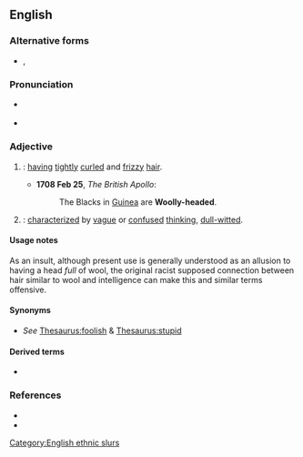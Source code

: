 ==English==
===Alternative forms===
* {{l|en|wooly-headed}}, {{l|en|wool-headed}}

===Pronunciation===
* {{a|GA}} {{IPA|en|/ˌwʊliˈhɛdəd/|/ˈwʊliˌhɛdəd/}}
* {{a|RP}} {{IPA|en|/ˌwʊlɪˈhɛdᵻd/}}

===Adjective===
{{en-adj|head=[[woolly]]-[[headed]]}}

# {{synonym of|en|nappy}}: [[having]] [[tightly]] [[curl]]ed and [[frizzy]] [[hair]].
#* '''1708 Feb 25''', ''The British Apollo'':
#*: The Blacks in [[Guinea]] are '''Woolly-headed'''.
# {{lb|en|possibly|_|offensive}} {{synonym of|en|fuzzy-headed}}: [[characterized]] by [[vague]] or [[confused]] [[thinking]], [[dull-witted]].

====Usage notes====
As an insult, although present use is generally understood as an allusion to having a head ''full'' of wool, the original racist supposed connection between hair similar to wool and intelligence can make this and similar terms offensive.
[[Category:English ethnic slurs]]
====Synonyms====
* {{sense|vague or confused thinking}} ''See'' [[Thesaurus:foolish]] & [[Thesaurus:stupid]]

====Derived terms====
* {{l|en|woolly-headedness}}

===References===
* {{R:OED Online|woolly-headed|adj|230150|2021}}
* {{R:Merriam-Webster Online}}